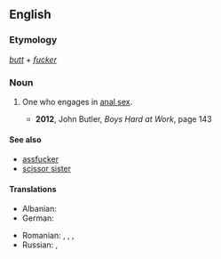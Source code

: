 ==English==

===Etymology===
''[[butt]]'' + ''[[fucker]]''

===Noun===
{{en-noun}}

# {{context|vulgar|pejorative|lang=en}} One who engages in [[anal sex]].
#* '''2012''', John Butler, ''Boys Hard at Work'', page 143

====See also====
* [[assfucker]]
* [[scissor sister]]

====Translations====
{{trans-top|buttfucker}}
* Albanian: {{t-|sq|bythëqirë|m}}
* German: {{t-|de|Arschficker|m}}
{{trans-mid}}
* Romanian: {{t-|ro|poponar}}, {{t-|ro|curist}}, {{t-|ro|găozar}}, {{t-|ro|fundaș}}
* Russian: {{t-|ru|жопоёб|m|tr=žopojób|sc=Cyrl}}, {{t-|ru|жопник|m|tr=žópnik|sc=Cyrl}}
{{trans-bottom}}